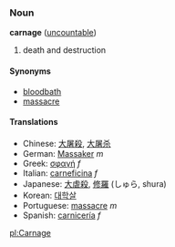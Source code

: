 ===Noun===
'''carnage''' ([[uncountable]])

# death and destruction

====Synonyms====
*[[bloodbath]]
*[[massacre]]

====Translations====
*Chinese: [[大屠殺]], [[大屠杀]]
*German: [[Massaker]] ''m''
*Greek: [[σφαγή]] ''f''
*Italian: [[carneficina]] ''f''
*Japanese: [[大虐殺]], [[修羅]] (しゅら, shura)
*Korean: [[대학살]]
*Portuguese: [[massacre]] ''m''
*Spanish: [[carnicería]] ''f''

[[pl:Carnage]]